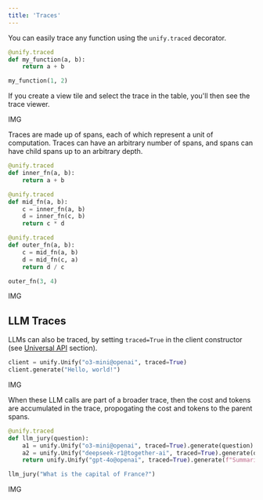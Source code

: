 ```yaml
---
title: 'Traces'
---
```


You can easily trace any function using the `unify.traced` decorator.

```python
@unify.traced
def my_function(a, b):
    return a + b

my_function(1, 2)
```

If you create a view tile and select the trace in the table, you'll then see the trace viewer.

IMG

Traces are made up of spans, each of which represent a unit of computation. Traces can have an arbitrary number of spans, and spans can have child spans up to an arbitrary depth.

```python
@unify.traced
def inner_fn(a, b):
    return a + b

@unify.traced
def mid_fn(a, b):
    c = inner_fn(a, b)
    d = inner_fn(c, b)
    return c * d

@unify.traced
def outer_fn(a, b):
    c = mid_fn(a, b)
    d = mid_fn(c, a)
    return d / c

outer_fn(3, 4)
``` 

IMG

## LLM Traces

LLMs can also be traced, by setting `traced=True` in the client constructor (see [Universal API](https://docs.unify.ai/universal_api) section).

```python
client = unify.Unify("o3-mini@openai", traced=True)
client.generate("Hello, world!")
```

IMG


When these LLM calls are part of a broader trace, then the cost and tokens are accumulated in the trace, propogating the cost and tokens to the parent spans.

```python
@unify.traced
def llm_jury(question):
    a1 = unify.Unify("o3-mini@openai", traced=True).generate(question)
    a2 = unify.Unify("deepseek-r1@together-ai", traced=True).generate(question)
    return unify.Unify("gpt-4o@openai", traced=True).generate(f"Summarize the following: {a1} {a2}")

llm_jury("What is the capital of France?")
``` 

IMG
